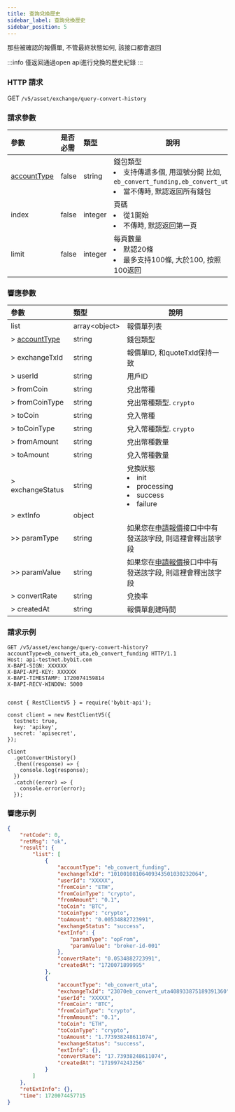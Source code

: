 ```yaml
---
title: 查詢兌換歷史
sidebar_label: 查詢兌換歷史
sidebar_position: 5
---
```

那些被確認的報價單, 不管最終狀態如何, 該接口都會返回

:::info
僅返回通過open api進行兌換的歷史紀錄
:::

### HTTP 請求
GET `/v5/asset/exchange/query-convert-history`

### 請求參數
| 參數 | 是否必需 | 類型 | 說明|
|:----- |:-------|:-----|------ |
|[accountType](/v5/enum#convertaccounttype) |false |string |錢包類型 <li>支持傳遞多個, 用逗號分開 比如, <code>eb_convert_funding,eb_convert_uta</code></li><li>當不傳時, 默認返回所有錢包</li>|
|index |false |integer |頁碼 <li>從1開始</li><li>不傳時, 默認返回第一頁</li>|
|limit |false |integer |每頁數量 <li>默認20條</li><li>最多支持100條, 大於100, 按照100返回</li>|

### 響應參數
| 參數 | 類型 | 說明|
|:----- |:-----|----- |
|list |array&lt;object&gt;|報價單列表|
|> [accountType](/v5/enum#convertaccounttype) |string|錢包類型|
|> exchangeTxId |string |報價單ID, 和quoteTxId保持一致 |
|> userId |string |用戶ID |
|> fromCoin |string|兌出幣種|
|> fromCoinType |string|兌出幣種類型. `crypto`|
|> toCoin |string|兌入幣種|
|> toCoinType |string|兌入幣種類型. `crypto`|
|> fromAmount |string|兌出幣種數量|
|> toAmount |string|兌入幣種數量|
|> exchangeStatus |string|兌換狀態 <li>init</li><li>processing</li><li>success</li><li>failure</li>|
|> extInfo |object||
|>> paramType |string|如果您在[申請報價](apply-quote#)接口中中有發送該字段, 則這裡會釋出該字段|
|>> paramValue |string|如果您在[申請報價](apply-quote#)接口中中有發送該字段, 則這裡會釋出該字段|
|> convertRate |string|兌換率|
|> createdAt |string|報價單創建時間|

### 請求示例

<Tabs groupId="programming-languages">
<TabItem value="http" label="HTTP">

```http
GET /v5/asset/exchange/query-convert-history?accountType=eb_convert_uta,eb_convert_funding HTTP/1.1
Host: api-testnet.bybit.com
X-BAPI-SIGN: XXXXXX
X-BAPI-API-KEY: XXXXXX
X-BAPI-TIMESTAMP: 1720074159814
X-BAPI-RECV-WINDOW: 5000
```

</TabItem>
<TabItem value="python" label="Python">

```python

```

</TabItem>

<TabItem value="Node" label="Node.js">

```n4js
const { RestClientV5 } = require('bybit-api');

const client = new RestClientV5({
  testnet: true,
  key: 'apikey',
  secret: 'apisecret',
});

client
  .getConvertHistory()
  .then((response) => {
    console.log(response);
  })
  .catch((error) => {
    console.error(error);
  });
```

</TabItem>
</Tabs>

### 響應示例

```json
{
    "retCode": 0,
    "retMsg": "ok",
    "result": {
        "list": [
            {
                "accountType": "eb_convert_funding",
                "exchangeTxId": "10100108106409343501030232064",
                "userId": "XXXXX",
                "fromCoin": "ETH",
                "fromCoinType": "crypto",
                "fromAmount": "0.1",
                "toCoin": "BTC",
                "toCoinType": "crypto",
                "toAmount": "0.00534882723991",
                "exchangeStatus": "success",
                "extInfo": {
                    "paramType": "opFrom",
                    "paramValue": "broker-id-001"
                },
                "convertRate": "0.0534882723991",
                "createdAt": "1720071899995"
            },
            {
                "accountType": "eb_convert_uta",
                "exchangeTxId": "23070eb_convert_uta408933875189391360",
                "userId": "XXXXX",
                "fromCoin": "BTC",
                "fromCoinType": "crypto",
                "fromAmount": "0.1",
                "toCoin": "ETH",
                "toCoinType": "crypto",
                "toAmount": "1.773938248611074",
                "exchangeStatus": "success",
                "extInfo": {},
                "convertRate": "17.73938248611074",
                "createdAt": "1719974243256"
            }
        ]
    },
    "retExtInfo": {},
    "time": 1720074457715
}
```